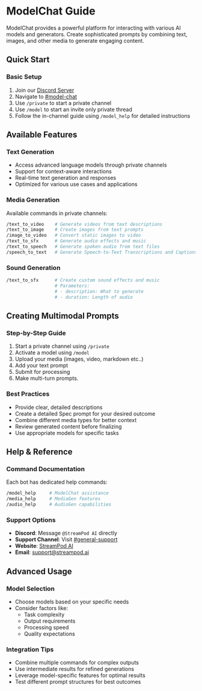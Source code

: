 # ModelChat Guide

ModelChat provides a powerful platform for interacting with various AI models and generators. Create sophisticated prompts by combining text, images, and other media to generate engaging content.

## Quick Start

### Basic Setup
1. Join our [Discord Server](https://streampod.io/discord)
2. Navigate to [#model-chat](https://discord.com/channels/1245569640265023572/1311515052385239061)
3. Use `/private` to start a private channel
3. Use `/model` to start an invite only private thread
4. Follow the in-channel guide using `/model_help`  for detailed instructions

## Available Features

### Text Generation
* Access advanced language models through private channels
* Support for context-aware interactions
* Real-time text generation and responses
* Optimized for various use cases and applications

### Media Generation
Available commands in private channels:
```bash
/text_to_video    # Generate videos from text descriptions
/text_to_image    # Create images from text prompts
/image_to_video   # Convert static images to video
/text_to_sfx      # Generate audio effects and music
/text_to_speech   # Generate spoken audio from text files
/speech_to_text   # Generate Speech-to-Text Transcriptions and Captions
```

### Sound Generation
```bash
/text_to_sfx      # Create custom sound effects and music
                  # Parameters:
                  # - description: What to generate
                  # - duration: Length of audio
```

## Creating Multimodal Prompts

### Step-by-Step Guide
1. Start a private channel using `/private`
2. Activate a model using `/model`
3. Upload your media (images, video, markdown etc..)
5. Add your text prompt
6. Submit for processing
7. Make multi-turn prompts.

### Best Practices
* Provide clear, detailed descriptions
* Create a detailed Spec prompt for your desired outcome
* Combine different media types for better context
* Review generated content before finalizing
* Use appropriate models for specific tasks

## Help & Reference

### Command Documentation
Each bot has dedicated help commands:
```bash
/model_help     # ModelChat assistance
/media_help     # MediaGen features
/audio_help     # AudioGen capabilities
```

### Support Options
* **Discord**: Message `@StreamPod AI` directly
* **Support Channel**: Visit [#general-support](https://discord.com/channels/1245569640265023572/1295950195439177748)
* **Website**: [StreamPod AI](https://www.streampod.io)
* **Email**: support@streampod.ai

## Advanced Usage

### Model Selection
* Choose models based on your specific needs
* Consider factors like:
  * Task complexity
  * Output requirements
  * Processing speed
  * Quality expectations

### Integration Tips
* Combine multiple commands for complex outputs
* Use intermediate results for refined generations
* Leverage model-specific features for optimal results
* Test different prompt structures for best outcomes
